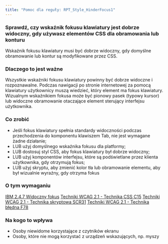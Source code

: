 ```yaml
---
title: "Pomoc dla reguły: RPT_Style_HinderFocus1"
---
```


<div className="toolHelp">
<Row>
<Column colLg={16} colMd={8} colSm={4} className="toolHead">

### Sprawdź, czy wskaźnik fokusu klawiatury jest dobrze widoczny, gdy używasz elementów CSS dla obramowania lub konturu


<div id="locLevel"></div>

Wskaźnik fokusu klawiatury musi być dobrze widoczny, gdy domyślne obramowanie lub kontur są modyfikowane przez CSS.

</Column>
</Row>
<Row>
<Column colLg={11} colMd={5} colSm={4} className="toolMain">

### Dlaczego to jest ważne

Wszystkie wskaźniki fokusu klawiatury powinny być dobrze widoczne i rozpoznawalne. Podczas nawigacji po stronie internetowej za pomocą klawiatury użytkownicy muszą wiedzieć, który element ma fokus klawiatury. Wizualnym wskaźnikiem fokusa może być pionowy pasek (typowy kursor) lub widoczne obramowanie otaczające element sterujący interfejsu użytkownika. 



<div id="locSnippet"></div>

### Co zrobić

 * Jeśli fokus klawiatury spełnia standardy widoczności podczas przechodzenia do komponentu klawiszem Tab, nie jest wymagane żadne działanie;
 * LUB użyj domyślnego wskaźnika fokusu dla platformy;
 * LUB dostosuj styl CSS, aby fokus klawiatury był dobrze widoczny;
 * LUB użyj komponentów interfejsu, które są podświetlane przez klienta użytkownika, gdy otrzymują fokus;
 * LUB użyj skryptu, aby zmienić kolor tła lub obramowanie elementu, aby był wizualnie wyraźny, gdy otrzyma fokus

</Column>
<Column colLg={5} colMd={3} colSm={4} className="toolLeft">

### O tym wymaganiu

[IBM 2.4.7 Widoczny fokus](http://www.ibm.com/able/guidelines/ci162/focus_visible.html)
[Techniki WCAG 2.1 - Technika CSS C15](https://www.w3.org/WAI/WCAG21/Techniques/css/C15)
[Techniki WCAG 2.1 - Technika skryptowa SCR31](https://www.w3.org/WAI/WCAG21/Techniques/client-side-script/SCR31)
[Techniki WCAG 2.1 - Technika błędna F78](https://www.w3.org/WAI/WCAG21/Techniques/failures/F78)

### Na kogo to wpływa

 * Osoby niewidome korzystające z czytników ekranu
 * Osoby, które nie mogą korzystać z urządzeń wskazujących, np. myszy

</Column>
</Row>
</div>

